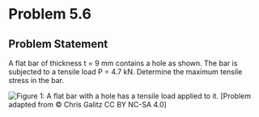 # Problem 5.6 {.unnumbered}

## Problem Statement

A flat bar of thickness t = 9 mm contains a hole as shown. The bar is subjected to a tensile load P = 4.7 kN. Determine the maximum tensile stress in the bar.

![Figure 1: A flat bar with a hole has a tensile load applied to it.](images/664.png){fig-alt="A flat bar of thickness t and height 43 mm has a hole of radius 11 mm. The bar has a tensile load P applied to it."}
\[Problem adapted from © Chris Galitz CC BY NC-SA 4.0\]
